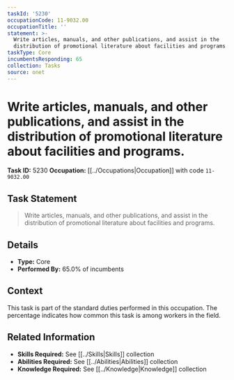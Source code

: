 ```yaml
---
taskId: '5230'
occupationCode: 11-9032.00
occupationTitle: ''
statement: >-
  Write articles, manuals, and other publications, and assist in the
  distribution of promotional literature about facilities and programs.
taskType: Core
incumbentsResponding: 65
collection: Tasks
source: onet
---
```

# Write articles, manuals, and other publications, and assist in the distribution of promotional literature about facilities and programs.

**Task ID:** 5230
**Occupation:** [[../Occupations|Occupation]] with code `11-9032.00`

## Task Statement

> Write articles, manuals, and other publications, and assist in the distribution of promotional literature about facilities and programs.

## Details

- **Type:** Core
- **Performed By:** 65.0% of incumbents

## Context

This task is part of the standard duties performed in this occupation. The percentage indicates how common this task is among workers in the field.

## Related Information

- **Skills Required:** See [[../Skills|Skills]] collection
- **Abilities Required:** See [[../Abilities|Abilities]] collection
- **Knowledge Required:** See [[../Knowledge|Knowledge]] collection
